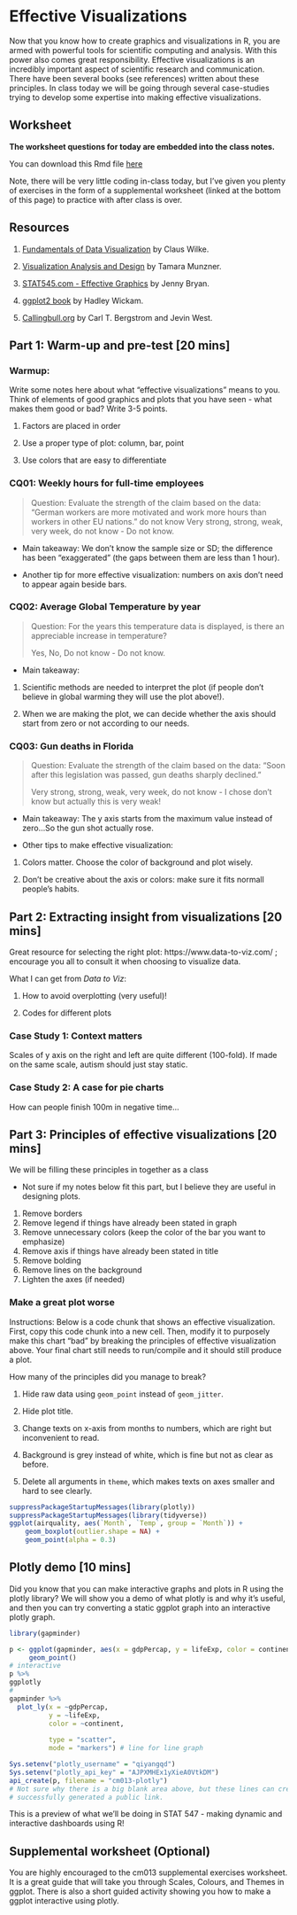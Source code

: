 # Effective Visualizations

Now that you know how to create graphics and visualizations in R, you are armed with powerful tools for scientific computing and analysis. With this power also comes great responsibility. Effective visualizations is an incredibly important aspect of scientific research and communication. There have been several books (see references) written about these principles. In class today we will be going through several case-studies trying to develop some expertise into making effective visualizations. 

## Worksheet

**The worksheet questions for today are embedded into the class notes.**

You can download this Rmd file [here](https://github.com/STAT545-UBC/Classroom/raw/master/cm013.Rmd)

Note, there will be very little coding in-class today, but I've given you plenty of exercises in the form of a supplemental worksheet (linked at the bottom of this page) to practice with after class is over.

## Resources

1. [Fundamentals of Data Visualization](https://serialmentor.com/dataviz/introduction.html) by Claus Wilke.

1. [Visualization Analysis and Design](https://www-taylorfrancis-com.ezproxy.library.ubc.ca/books/9780429088902) by Tamara Munzner.

1. [STAT545.com - Effective Graphics](https://stat545.com/effective-graphs.html) by Jenny Bryan.

1. [ggplot2 book](https://ggplot2-book.org) by Hadley Wickam.

1. [Callingbull.org](https://callingbull.org/tools.html) by Carl T. Bergstrom and Jevin West.

## Part 1: Warm-up and pre-test [20 mins]

### Warmup:

Write some notes here about what "effective visualizations" means to you. Think of elements of good graphics and plots that you have seen - what makes them good or bad? Write 3-5 points.

1. Factors are placed in order

2. Use a proper type of plot: column, bar, point

3. Use colors that are easy to differentiate


### CQ01: Weekly hours for full-time employees

> Question: Evaluate the strength of the claim based on the data: "German workers are more motivated and work more hours than workers in other EU nations."
> do not know
> Very strong, strong, weak, very week, do not know
- Do not know.       

- Main takeaway: We don't know the sample size or SD; the difference has been "exaggerated" (the gaps between them are less than 1 hour).      

- Another tip for more effective visualization: numbers on axis don't need to appear again beside bars.

### CQ02: Average Global Temperature by year

> Question: For the years this temperature data is displayed, is there an appreciable increase in temperature?
> 
> Yes, No, Do not know
- Do not know.

- Main takeaway: 

1. Scientific methods are needed to interpret the plot (if people don't believe in global warming they will use the plot above!). 

2. When we are making the plot, we can decide whether the axis should start from zero or not according to our needs.

### CQ03: Gun deaths in Florida

> Question: Evaluate the strength of the claim based on the data: “Soon after this legislation was passed, gun deaths sharply declined."
>
> Very strong, strong, weak, very week, do not know
- I chose don't know but actually this is very weak! 

- Main takeaway: The y axis starts from the maximum value instead of zero...So the gun shot actually rose. 

- Other tips to make effective visualization: 

1. Colors matter. Choose the color of background and plot wisely. 

2. Don't be creative about the axis or colors: make sure it fits normall people's habits.

## Part 2: Extracting insight from visualizations  [20 mins]

Great resource for selecting the right plot: https://www.data-to-viz.com/ ; encourage you all to consult it when choosing to visualize data.

What I can get from *Data to Viz*:

1. How to avoid overplotting (very useful)!

2. Codes for different plots

### Case Study 1: Context matters

Scales of y axis on the right and left are quite different (100-fold). If made on the same scale, autism should just stay static.

### Case Study 2: A case for pie charts

How can people finish 100m in negative time...

## Part 3: Principles of effective visualizations [20 mins]

We will be filling these principles in together as a class

* Not sure if my notes below fit this part, but I believe they are useful in designing plots.

1. Remove borders
2. Remove legend if things have already been stated in graph
3. Remove unnecessary colors (keep the color of the bar you want to emphasize)
4. Remove axis if things have already been stated in title
5. Remove bolding
6. Remove lines on the background
7. Lighten the axes (if needed)


### Make a great plot worse

Instructions: Below is a code chunk that shows an effective visualization. First, copy this code chunk into a new cell. Then, modify it to purposely make this chart "bad" by breaking the principles of effective visualization above. Your final chart still needs to run/compile and it should still produce a plot. 

How many of the principles did you manage to break?

1. Hide raw data using `geom_point` instead of `geom_jitter`.

2. Hide plot title.

3. Change texts on x-axis from months to numbers, which are right but inconvenient to read.

4. Background is grey instead of white, which is fine but not as clear as before.

5. Delete all arguments in `theme`, which makes texts on axes smaller and hard to see clearly.

```r
suppressPackageStartupMessages(library(plotly))
suppressPackageStartupMessages(library(tidyverse))
ggplot(airquality, aes(`Month`, `Temp`, group = `Month`)) +
    geom_boxplot(outlier.shape = NA) +
    geom_point(alpha = 0.3)
```

## Plotly demo [10 mins]

Did you know that you can make interactive graphs and plots in R using the plotly library? We will show you a demo of what plotly is and why it's useful, and then you can try converting a static ggplot graph into an interactive plotly graph.
```r
library(gapminder)
```
```r
p <- ggplot(gapminder, aes(x = gdpPercap, y = lifeExp, color = continent)) +
     geom_point()
# interactive     
p %>% 
ggplotly
# 
gapminder %>% 
  plot_ly(x = ~gdpPercap,
          y = ~lifeExp,
          color = ~continent,
          
          type = "scatter",
          mode = "markers") # line for line graph
```
```r
Sys.setenv("plotly_username" = "qiyangqd")
Sys.setenv("plotly_api_key" = "AJPXMHEx1yXieA0VtkDM")
api_create(p, filename = "cm013-plotly")
# Not sure why there is a big blank area above, but these lines can create a plot in my plotly when I knit them.
# successfully generated a public link.
```

This is a preview of what we'll be doing in STAT 547 - making dynamic and interactive dashboards using R!

## Supplemental worksheet (Optional)

You are highly encouraged to the cm013 supplemental exercises worksheet. It is a great guide that will take you through Scales, Colours, and Themes in ggplot. There is also a short guided activity showing you how to make a ggplot interactive using plotly.
